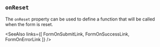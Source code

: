 
## `onReset`

The `onReset` property can be used to define a function
that will be called when the form is reset.

<Example
  Component={OnReset}
  code={OnResetSrc}
  caption="onReset"
/>

<SeeAlso
  links={[
    FormOnSubmitLink,
    FormOnSuccessLink,
    FormOnErrorLink
  ]}
/>
